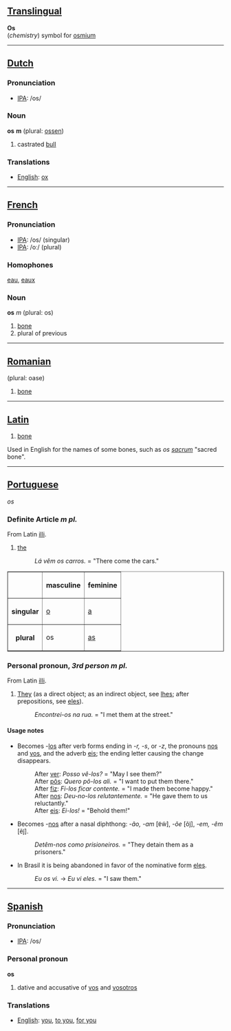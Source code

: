 ==[[Translingual]]==

'''Os'''<br>(''chemistry'') symbol for [[osmium]]

----

==[[Dutch]]==

=== Pronunciation ===
*[[w:IPA|IPA]]: /os/

=== Noun ===

'''os''' '''m''' (plural: [[ossen]])

#castrated [[bull]]

=== Translations ===
*[[English]]: [[ox]]

----

==[[French]]==

=== Pronunciation ===
*[[w:IPA|IPA]]: /os/ (singular)
*[[w:IPA|IPA]]: /oː/ (plural)

=== Homophones ===

[[eau]], [[eaux]]

=== Noun ===

'''os''' ''m'' (plural: os)

# [[bone]]
# plural of previous

----

==[[Romanian]]==

(plural: oase)

# [[bone]]

----

==[[Latin]]==

# [[bone]]

Used in English for the names of some bones, such as ''os [[sacrum]]'' "sacred bone".

----

==[[Portuguese]]==
''os''
===Definite Article ''m'' ''pl.''===
From Latin [[illi]].
#[[the]]
#:''Lá vêm os carros.'' = "There come the cars."

<table border="1">
<tr><th></th><th>masculine</th><th>feminine</th></tr>
<tr><th>singular</th><td>[[o]]</td><td>[[a]]</td></tr>
<tr><th>plural</th><td>os</td><td>[[as]]</td></tr>
</table>
===Personal pronoun, ''3rd person'' ''m'' ''pl.''===
From Latin [[illi]].
#[[They]] (as a direct object; as an indirect object, see [[lhes]]; after prepositions, see [[eles]]).
#:''Encontrei-os na rua.'' = "I met them at the street."
====Usage notes====
*Becomes -[[los]] after verb forms ending in ''-r, -s'', or ''-z'', the pronouns [[nos]] and [[vos]], and the adverb [[eis]]; the ending letter causing the change disappears.
*:After [[ver]]: ''Posso vê-los?'' = "May I see them?"
*:After [[por|pôs]]: ''Quero pô-los ali.'' = "I want to put them there."
*:After [[fazer|fiz]]: ''Fi-los ficar contente.'' = "I made them become happy."
*:After [[nos]]: ''Deu-no-los relutantemente.'' = "He gave them to us reluctantly."
*:After [[eis]]: ''Ei-los!'' = "Behold them!"
*Becomes -[[nos]] after a nasal diphthong: ''-ão, -am'' [&#592;&#771;w&#771;], ''-õe'' [õj&#771;], ''-em, -êm'' [e&#771;j&#771;].
*:''Detêm-nos como prisioneiros.'' = "They detain them as a prisoners."
*In Brasil it is being abandoned in favor of the nominative form [[eles]].
*:''Eu os vi.'' &rarr; ''Eu vi eles.'' = "I saw them."

----

==[[Spanish]]==

=== Pronunciation ===
*[[w:IPA|IPA]]: /os/


=== Personal pronoun ===

'''os'''

# dative and accusative of [[vos]] and [[vosotros]]

=== Translations ===

*[[English]]: [[you]], [[to you]], [[for you]]